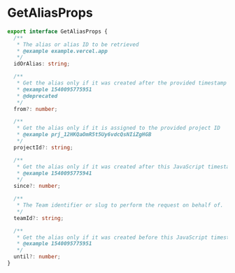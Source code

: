 # GetAliasProps

```typescript
export interface GetAliasProps {
  /**
   * The alias or alias ID to be retrieved
   * @example example.vercel.app
   */
  idOrAlias: string;

  /**
   * Get the alias only if it was created after the provided timestamp
   * @example 1540095775951
   * @deprecated
   */
  from?: number;

  /**
   * Get the alias only if it is assigned to the provided project ID
   * @example prj_12HKQaOmR5t5Uy6vdcQsNIiZgHGB
   */
  projectId?: string;

  /**
   * Get the alias only if it was created after this JavaScript timestamp
   * @example 1540095775941
   */
  since?: number;

  /**
   * The Team identifier or slug to perform the request on behalf of.
   */
  teamId?: string;

  /**
   * Get the alias only if it was created before this JavaScript timestamp
   * @example 1540095775951
   */
  until?: number;
}
```

